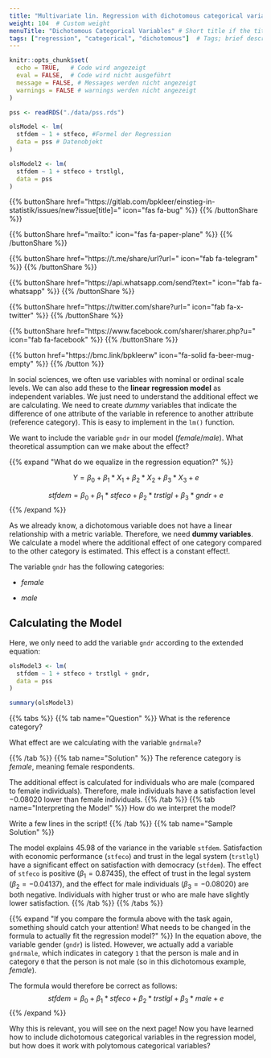 ```yaml
---
title: "Multivariate lin. Regression with dichotomous categorical variables"  # Page title
weight: 104  # Custom weight 
menuTitle: "Dichotomous Categorical Variables" # Short title if the title is too long
tags: ["regression", "categorical", "dichotomous"]  # Tags; brief description of the content
---
```

```r
knitr::opts_chunk$set(
  echo = TRUE,   # Code wird angezeigt
  eval = FALSE,  # Code wird nicht ausgeführt
  message = FALSE, # Messages werden nicht angezeigt
  warnings = FALSE # warnings werden nicht angezeigt
)

pss <- readRDS("./data/pss.rds")

olsModel <- lm(
  stfdem ~ 1 + stfeco, #Formel der Regression
  data = pss # Datenobjekt
)  

olsModel2 <- lm(
  stfdem ~ 1 + stfeco + trstlgl,   
  data = pss
)      
```

{{% buttonShare href=\"https\:\/\/gitlab.com\/bpkleer\/einstieg-in-statistik\/issues\/new?issue[title]=\" icon=\"fas fa-bug\" %}} {{% /buttonShare %}} 

{{% buttonShare href=\"mailto\:\" icon=\"fas fa-paper-plane\" %}} {{% /buttonShare %}}

{{% buttonShare href=\"https\:\/\/t.me\/share\/url?url=\" icon=\"fab fa-telegram\" %}} {{% /buttonShare %}}

{{% buttonShare href=\"https\:\/\/api.whatsapp.com\/send?text=\" icon=\"fab fa-whatsapp\" %}} {{% /buttonShare %}}

{{% buttonShare href=\"https\:\/\/twitter.com\/share?url=\" icon=\"fab fa-x-twitter\" %}} {{% /buttonShare %}}

{{% buttonShare href=\"https\:\/\/www.facebook.com\/sharer\/sharer.php?u=\" icon=\"fab fa-facebook\" %}} {{% /buttonShare %}}

{{% button href=\"https\:\/\/bmc.link\/bpkleerw\" icon=\"fa-solid fa-beer-mug-empty\" %}} {{% /button %}}

In social sciences, we often use variables with nominal or ordinal scale levels. We can also add these to the **linear regression model** as independent variables. We just need to understand the additional effect we are calculating. We need to create *dummy* variables that indicate the difference of one attribute of the variable in reference to another attribute (reference category). This is easy to implement in the `lm()` function.

We want to include the variable `gndr` in our model (*female*/*male*). What theoretical assumption can we make about the effect?

{{% expand \"What do we equalize in the regression equation?\" %}}

$$Y = \beta_0 + \beta_1*X_1 + \beta_2*X_2 + \beta_3*X_3+ e$$

$$stfdem = \beta_0 + \beta_1*stfeco + \beta_2*trstlgl + \beta_3*gndr + e$$
{{% /expand %}}

As we already know, a dichotomous variable does not have a linear relationship with a metric variable. Therefore, we need **dummy variables**. We calculate a model where the additional effect of one category compared to the other category is estimated. This effect is a constant effect!.

The variable `gndr` has the following categories:

- *female*

- *male*

## Calculating the Model
Here, we only need to add the variable `gndr` according to the extended equation:
```r
olsModel3 <- lm(
  stfdem ~ 1 + stfeco + trstlgl + gndr,   
  data = pss
)            

summary(olsModel3)
```

{{% tabs %}}
{{% tab name=\"Question\" %}}
What is the reference category?

What effect are we calculating with the variable `gndrmale`?

{{% /tab %}}
{{% tab name=\"Solution\" %}}
The reference category is *female*, meaning female respondents.

The additional effect is calculated for individuals who are male (compared to female individuals). Therefore, male individuals have a satisfaction level $-0.08020$ lower than female individuals.
{{% /tab %}}
{{% tab name=\"Interpreting the Model\" %}}
How do we interpret the model?

Write a few lines in the script!
{{% /tab %}}
{{% tab name=\"Sample Solution\" %}}

The model explains $45.98 %$ of the variance in the variable `stfdem`. Satisfaction with economic performance (`stfeco`) and trust in the legal system (`trstlgl`) have a significant effect on satisfaction with democracy (`stfdem`). The effect of `stfeco` is positive ($\beta_1 = 0.87435$), the effect of trust in the legal system ($\beta_2 = -0.04137$), and the effect for male individuals ($\beta_3 = -0.08020$) are both negative. Individuals with higher trust or who are male have slightly lower satisfaction.
{{% /tab %}}
{{% /tabs %}}

{{% expand \"If you compare the formula above with the task again, something should catch your attention! What needs to be changed in the formula to actually fit the regression model?\" %}}
In the equation above, the variable gender (`gndr`) is listed. However, we actually add a variable `gndrmale`, which indicates in category `1` that the person is male and in category `0` that the person is not male (so in this dichotomous example, *female*).

The formula would therefore be correct as follows:
$$stfdem = \beta_0 + \beta_1*stfeco + \beta_2*trstlgl + \beta_3*male + e$$
{{% /expand %}}

Why this is relevant, you will see on the next page! Now you have learned how to include dichotomous categorical variables in the regression model, but how does it work with polytomous categorical variables?

